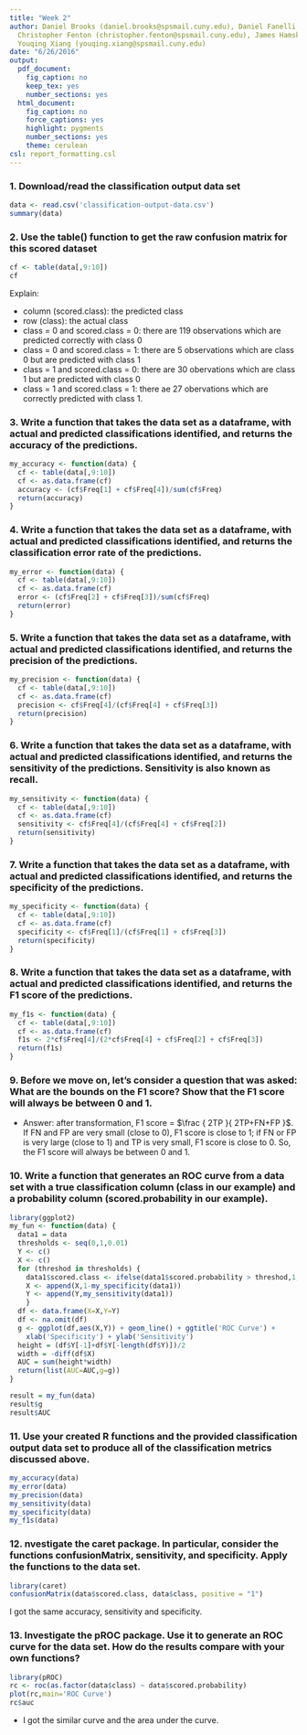 ```yaml
---
title: "Week 2"
author: Daniel Brooks (daniel.brooks@spsmail.cuny.edu), Daniel Fanelli (daniel.fanelli@spsmail.cuny.edu),
  Christopher Fenton (christopher.fenton@spsmail.cuny.edu), James Hamski (james.hamski@spsmail.cuny.edu),
  Youqing Xiang (youqing.xiang@spsmail.cuny.edu)
date: "6/26/2016"
output:
  pdf_document:
    fig_caption: no
    keep_tex: yes
    number_sections: yes
  html_document:
    fig_caption: no
    force_captions: yes
    highlight: pygments
    number_sections: yes
    theme: cerulean
csl: report_formatting.csl
---
```


### 1. Download/read the classification output data set 

```r
data <- read.csv('classification-output-data.csv')
summary(data)
```

### 2. Use the table() function to get the raw confusion matrix for this scored dataset

```r
cf <- table(data[,9:10])
cf
```

Explain:

+ column (scored.class): the predicted class
+ row (class): the actual class
+ class = 0 and scored.class = 0: there are 119 observations which are predicted correctly with class 0
+ class = 0 and scored.class = 1: there are 5 observations which are class 0 but are predicted with class 1
+ class = 1 and scored.class = 0: there are 30 obervations which are class 1 but are predicted with class 0
+ class = 1 and scored.class = 1: there ae 27 obervations which are correctly predicted with class 1.

### 3. Write a function that takes the data set as a dataframe, with actual and predicted classifications identified, and returns the accuracy of the predictions.

```r
my_accuracy <- function(data) {
  cf <- table(data[,9:10])
  cf <- as.data.frame(cf)
  accuracy <- (cf$Freq[1] + cf$Freq[4])/sum(cf$Freq)
  return(accuracy)
}
```

### 4. Write a function that takes the data set as a dataframe, with actual and predicted classifications identified, and returns the classification error rate of the predictions.

```r
my_error <- function(data) {
  cf <- table(data[,9:10])
  cf <- as.data.frame(cf)
  error <- (cf$Freq[2] + cf$Freq[3])/sum(cf$Freq)
  return(error)
}
```

### 5. Write a function that takes the data set as a dataframe, with actual and predicted classifications identified, and returns the precision of the predictions.

```r
my_precision <- function(data) {
  cf <- table(data[,9:10])
  cf <- as.data.frame(cf)
  precision <- cf$Freq[4]/(cf$Freq[4] + cf$Freq[3])
  return(precision)
}
```

### 6. Write a function that takes the data set as a dataframe, with actual and predicted classifications identified, and returns the sensitivity of the predictions. Sensitivity is also known as recall.

```r
my_sensitivity <- function(data) {
  cf <- table(data[,9:10])
  cf <- as.data.frame(cf)
  sensitivity <- cf$Freq[4]/(cf$Freq[4] + cf$Freq[2])
  return(sensitivity)
}
```

### 7. Write a function that takes the data set as a dataframe, with actual and predicted classifications identified, and returns the specificity of the predictions.

```r
my_specificity <- function(data) {
  cf <- table(data[,9:10])
  cf <- as.data.frame(cf)
  specificity <- cf$Freq[1]/(cf$Freq[1] + cf$Freq[3])
  return(specificity)
}
```

### 8. Write a function that takes the data set as a dataframe, with actual and predicted classifications identified, and returns the F1 score of the predictions.

```r
my_f1s <- function(data) {
  cf <- table(data[,9:10])
  cf <- as.data.frame(cf)
  f1s <- 2*cf$Freq[4]/(2*cf$Freq[4] + cf$Freq[2] + cf$Freq[3])
  return(f1s)
}
```

### 9. Before we move on, let’s consider a question that was asked: What are the bounds on the F1 score? Show that the F1 score will always be between 0 and 1.

+ Answer: after transformation, F1 score = $\frac { 2TP }{ 2TP+FN+FP }$. If FN and FP are very small (close to 0), F1 score is close to 1; if FN or FP is very large (close to 1) and TP is very small, F1 score is close to 0. So, the F1 score will always be between 0 and 1.

### 10. Write a function that generates an ROC curve from a data set with a true classification column (class in our example) and a probability column (scored.probability in our example).

```r
library(ggplot2)
my_fun <- function(data) {
  data1 = data
  thresholds <- seq(0,1,0.01)
  Y <- c()
  X <- c()
  for (threshod in thresholds) {
    data1$scored.class <- ifelse(data1$scored.probability > threshod,1,0)
    X <- append(X,1-my_specificity(data1))
    Y <- append(Y,my_sensitivity(data1))
    }
  df <- data.frame(X=X,Y=Y)
  df <- na.omit(df)
  g <- ggplot(df,aes(X,Y)) + geom_line() + ggtitle('ROC Curve') +
    xlab('Specificity') + ylab('Sensitivity')
  height = (df$Y[-1]+df$Y[-length(df$Y)])/2
  width = -diff(df$X)
  AUC = sum(height*width)
  return(list(AUC=AUC,g=g))
}

result = my_fun(data)
result$g
result$AUC
```

### 11. Use your created R functions and the provided classification output data set to produce all of the classification metrics discussed above.

```r
my_accuracy(data)
my_error(data)
my_precision(data)
my_sensitivity(data)
my_specificity(data)
my_f1s(data)
```

### 12. nvestigate the caret package. In particular, consider the functions confusionMatrix, sensitivity, and specificity. Apply the functions to the data set.

```r
library(caret)
confusionMatrix(data$scored.class, data$class, positive = "1")
```

I got the same accuracy, sensitivity and specificity.

### 13. Investigate the pROC package. Use it to generate an ROC curve for the data set. How do the results compare with your own functions?

```r
library(pROC)
rc <- roc(as.factor(data$class) ~ data$scored.probability)
plot(rc,main='ROC Curve')
rc$auc
```

+ I got the similar curve and the area under the curve.